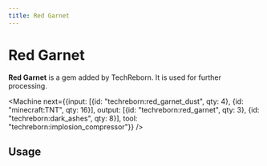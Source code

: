 ```yaml
---
title: Red Garnet
---
```


<ItemImage file="red_garnet_gem" alt="Red Garnet" size="200" />

# Red Garnet

**Red Garnet** is a gem added by TechReborn. It is used for further processing.

<CraftingTable recipe="input air air air input air techreborn:block_of_red_garnet air input air air air output techreborn:red_garnet,9" />

<Machine next={{input: [{id: "techreborn:red_garnet_dust", qty: 4}, {id: "minecraft:TNT", qty: 16}], output: [{id: "techreborn:red_garnet", qty: 3}, {id: "techreborn:dark_ashes", qty: 8}], tool: "techreborn:implosion_compressor"}} />

## Usage

<CraftingTable recipe="input techreborn:red_garnet techreborn:red_garnet techreborn:red_garnet input techreborn:red_garnet techreborn:red_garnet techreborn:red_garnet input techreborn:red_garnet techreborn:red_garnet techreborn:red_garnet output techreborn:block_of_red_garnet" />

<Machine recipe="input techreborn:red_garnet output techreborn:red_garnet_dust tool techreborn:grinder" />
